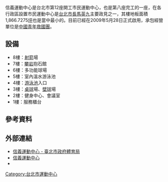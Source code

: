 {{Infobox_Stadium 
| stadium_name      = 信義運動中心<br>Taipei Xinyi Sports Center
| image             = Taipei Xinyi Sports Center 20100221.jpg
| location          = {{ROC-TW}}<br>[[台北市|台北市]][[信義區_(臺北市)|信義區]]松勤街100號
| opened            = 2009年5月28日
| owner             = [[台北市政府體育局|台北市政府體育局]]
| operator          = [[中國青年救國團|中國青年救國團]]
| cost              = 
| website           = [https://xysc.cyc.org.tw/ xysc.cyc.org.tw]
}}

信義運動中心是台北市第12座開工市民運動中心，也是第八座完工的一座，在各行政區設置市民運動中心是[[台北市長|台北市長]][[馬英九|馬英九]]主要政見之一，其樓地板面積1,866.7275[[坪|坪]]也是當中最小的。目前已經在2009年5月28日正式啟用，承包經營單位是[[中國青年救國團|中國青年救國團]]。

== 設備 ==
*8樓：[[射箭|射箭]]場
*7樓：[[攀岩|攀岩]]抱石館
*6樓：多功能球場
*5樓：室內溫水游泳池
*4樓：[[游泳池|游泳池]]入口
*3樓：[[桌球|桌球]]場、[[壁球|壁球]]場
*2樓：健身中心、會議室
*1樓：服務櫃台

== 參考資料 ==
{{reflist}}

==外部連結==
{{Commonscat|Taipei Xinyi Sports Center}}
*[https://sports.tms.gov.tw/venues/?K=804 信義運動中心 - 臺北市政府體育局]
*[http://xysc.cyc.org.tw/ 信義運動中心] {{Wayback|url=http://xysc.cyc.org.tw/ |date=20201207020740 }}
*{{facebook|xysc100}}

{{台北市運動中心}}

[[Category:台北市運動中心|Category:台北市運動中心]]